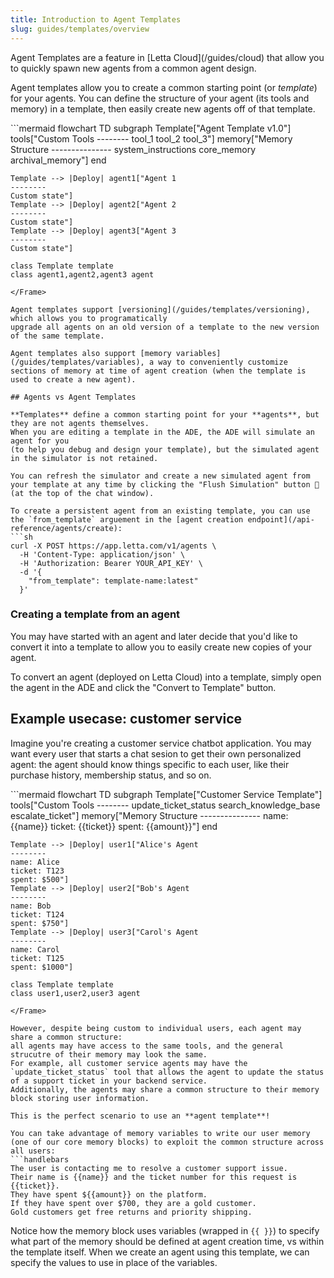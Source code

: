```yaml
---
title: Introduction to Agent Templates 
slug: guides/templates/overview
---
```


<Tip>
Agent Templates are a feature in [Letta Cloud](/guides/cloud) that allow you to quickly spawn new agents from a common agent design.
</Tip>

Agent templates allow you to create a common starting point (or *template*) for your agents.
You can define the structure of your agent (its tools and memory) in a template,
then easily create new agents off of that template.

<Frame>
```mermaid
flowchart TD
    subgraph Template["Agent Template v1.0"]
        tools["Custom Tools
        --------
        tool_1
        tool_2
        tool_3"]
        memory["Memory Structure
        ---------------
        system_instructions 
        core_memory
        archival_memory"]
    end

    Template --> |Deploy| agent1["Agent 1
    --------
    Custom state"]
    Template --> |Deploy| agent2["Agent 2
    --------
    Custom state"]
    Template --> |Deploy| agent3["Agent 3
    --------
    Custom state"]

    class Template template
    class agent1,agent2,agent3 agent
```
</Frame>

Agent templates support [versioning](/guides/templates/versioning), which allows you to programatically 
upgrade all agents on an old version of a template to the new version of the same template.

Agent templates also support [memory variables](/guides/templates/variables), a way to conveniently customize
sections of memory at time of agent creation (when the template is used to create a new agent).

## Agents vs Agent Templates

**Templates** define a common starting point for your **agents**, but they are not agents themselves.
When you are editing a template in the ADE, the ADE will simulate an agent for you
(to help you debug and design your template), but the simulated agent in the simulator is not retained.

You can refresh the simulator and create a new simulated agent from your template at any time by clicking the "Flush Simulation" button 🔄 (at the top of the chat window).

To create a persistent agent from an existing template, you can use the `from_template` arguement in the [agent creation endpoint](/api-reference/agents/create):
```sh
curl -X POST https://app.letta.com/v1/agents \
  -H 'Content-Type: application/json' \
  -H 'Authorization: Bearer YOUR_API_KEY' \
  -d '{
    "from_template": template-name:latest"
  }'
```

### Creating a template from an agent
You may have started with an agent and later decide that you'd like to convert it into a template to allow you to easily create new copies of your agent.

To convert an agent (deployed on Letta Cloud) into a template, simply open the agent in the ADE and click the "Convert to Template" button.

## Example usecase: customer service
Imagine you're creating a customer service chatbot application.
You may want every user that starts a chat sesion to get their own personalized agent:
the agent should know things specific to each user, like their purchase history, membership status, and so on.

<Frame>
```mermaid
flowchart TD
    subgraph Template["Customer Service Template"]
        tools["Custom Tools
        --------
        update_ticket_status
        search_knowledge_base
        escalate_ticket"]
        memory["Memory Structure
        ---------------
        name: {{name}}
        ticket: {{ticket}}
        spent: {{amount}}"]
    end

    Template --> |Deploy| user1["Alice's Agent
    --------
    name: Alice
    ticket: T123
    spent: $500"]
    Template --> |Deploy| user2["Bob's Agent
    --------
    name: Bob
    ticket: T124
    spent: $750"]
    Template --> |Deploy| user3["Carol's Agent
    --------
    name: Carol
    ticket: T125
    spent: $1000"]

    class Template template
    class user1,user2,user3 agent
```
</Frame>

However, despite being custom to individual users, each agent may share a common structure:
all agents may have access to the same tools, and the general strucutre of their memory may look the same.
For example, all customer service agents may have the `update_ticket_status` tool that allows the agent to update the status of a support ticket in your backend service.
Additionally, the agents may share a common structure to their memory block storing user information.

This is the perfect scenario to use an **agent template**!

You can take advantage of memory variables to write our user memory (one of our core memory blocks) to exploit the common structure across all users:
```handlebars
The user is contacting me to resolve a customer support issue.
Their name is {{name}} and the ticket number for this request is {{ticket}}.
They have spent ${{amount}} on the platform.
If they have spent over $700, they are a gold customer.
Gold customers get free returns and priority shipping.
```

Notice how the memory block uses variables (wrapped in `{{ }}`) to specify what part of the memory should be defined at agent creation time, vs within the template itself.
When we create an agent using this template, we can specify the values to use in place of the variables.